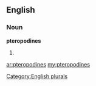 ==English==

===Noun===
'''pteropodines'''

# {{plural of|[[pteropodine]]}}

[[Category:English plurals]]

[[ar:pteropodines]]
[[my:pteropodines]]